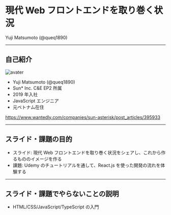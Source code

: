 # 現代 Web フロントエンドを取り巻く状況

Yuji Matsumoto (@queq1890)

---

## 自己紹介

<!-- block-start: grid -->

<!-- block-start: column -->

![avater](https://avatars.githubusercontent.com/u/32263803?v=4)

<!-- block-end -->
<!-- block-start: column, left -->

- Yuji Matsumoto (@queq1890)
- Sun\* Inc. C&E EP2 所属
- 2019 年入社
- JavaScript エンジニア
- 元ベトナム在住

<!-- block-end -->
<!-- block-end -->

https://www.wantedly.com/companies/sun-asterisk/post_articles/395933

---

## スライド・課題の目的

- スライド: 現代 Web フロントエンドを取り巻く状況をシェアし、これから作るもののイメージを作る
- 課題: Udemy のチュートリアルを通して、React.js を使った開発の流れを体験する

---

## スライド・課題でやらないことの説明

- HTML/CSS/JavaScript/TypeScript の入門
